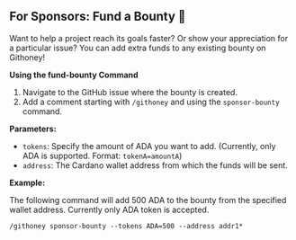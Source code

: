 
## For Sponsors: Fund a Bounty 🍯

Want to help a project reach its goals faster? Or show your appreciation for a particular issue? You can add extra funds to any existing bounty on Githoney!

**Using the fund-bounty Command**

1. Navigate to the GitHub issue where the bounty is created.
2. Add a comment starting with `/githoney` and using the `sponsor-bounty` command.

**Parameters:**

- `tokens`: Specify the amount of ADA you want to add. (Currently, only ADA is supported. Format: `tokenA=amountA`)
- `address`: The Cardano wallet address from which the funds will be sent.

**Example:**

The following command will add 500 ADA to the bounty from the specified wallet address. Currently only ADA token is accepted.

```
/githoney sponsor-bounty --tokens ADA=500 --address addr1*
```
